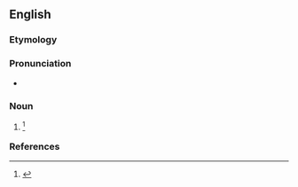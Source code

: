==English==

===Etymology===
{{suffix|en|abstinence|y}}

===Pronunciation===
* {{a|US}} {{IPA|/æb.stə.nn̩.si/|lang=en}}

===Noun===
{{en-noun|~|abstinencies}}

# {{lb|en|rare}} {{alternative form of|abstinence|lang=en}} {{defdate|First attested in the late 16<sup>th</sup> century.}}<ref name=SOED>{{R:SOED5|page=10}}</ref>

===References===
<references/>